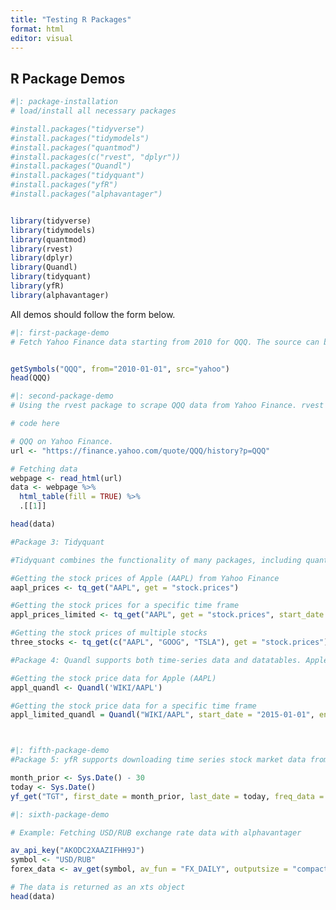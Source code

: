 ```yaml
---
title: "Testing R Packages"
format: html
editor: visual
---
```


## R Package Demos

```r
#|: package-installation
# load/install all necessary packages

#install.packages("tidyverse")
#install.packages("tidymodels")
#install.packages("quantmod")
#install.packages(c("rvest", "dplyr"))
#install.packages("Quandl")
#install.packages("tidyquant")
#install.packages("yfR")
#install.packages("alphavantager")


library(tidyverse) 
library(tidymodels)
library(quantmod)
library(rvest)
library(dplyr)
library(Quandl)
library(tidyquant)
library(yfR)
library(alphavantager)


```

All demos should follow the form below.

```r
#|: first-package-demo
# Fetch Yahoo Finance data starting from 2010 for QQQ. The source can be modified. For instance, stooq may have more international indexes than Yahoo Finance. https://cran.r-project.org/web/packages/quantmod/quantmod.pdf


getSymbols("QQQ", from="2010-01-01", src="yahoo")
head(QQQ)


```

```r
#|: second-package-demo
# Using the rvest package to scrape QQQ data from Yahoo Finance. rvest is compatible with a vast selection of other websites, not just Yahoo Finance. Data can include high, low, open, close, volume, etc.

# code here

# QQQ on Yahoo Finance.
url <- "https://finance.yahoo.com/quote/QQQ/history?p=QQQ"

# Fetching data
webpage <- read_html(url)
data <- webpage %>%
  html_table(fill = TRUE) %>%
  .[[1]]

head(data)

```

```r
#Package 3: Tidyquant

#Tidyquant combines the functionality of many packages, including quantmod, PerformanceAnalytics, zoo, xts, and TTR. Tidyquant also contains data for indexes. Apple was used in this example, but "AAPL" can be replaced with any stock ticker to get the information for a stock.

#Getting the stock prices of Apple (AAPL) from Yahoo Finance
aapl_prices <- tq_get("AAPL", get = "stock.prices")

#Getting the stock prices for a specific time frame
appl_prices_limited <- tq_get("AAPL", get = "stock.prices", start_date = "2020-01-01", end_date = "2022-12-31")

#Getting the stock prices of multiple stocks
three_stocks <- tq_get(c("AAPL", "GOOG", "TSLA"), get = "stock.prices")

```

```r
#Package 4: Quandl supports both time-series data and datatables. Apple was used in this example, but "AAPL" can be replaced with any stock ticker to get the information for a stock.

#Getting the stock price data for Apple (AAPL)
appl_quandl <- Quandl('WIKI/AAPL')

#Getting the stock price data for a specific time frame 
appl_limited_quandl = Quandl("WIKI/AAPL", start_date = "2015-01-01", end_date = "2022-12-31")




```

```r
#|: fifth-package-demo
#Package 5: yfR supports downloading time series stock market data from the Yahoo! finance site, straightforward library with seven functions supporting downloading data from Yahoo! finance

month_prior <- Sys.Date() - 30
today <- Sys.Date()
yf_get("TGT", first_date = month_prior, last_date = today, freq_data = "daily") #downloads stock market data for Target (TGT) with date and frequency specifications
```

```r
#|: sixth-package-demo

# Example: Fetching USD/RUB exchange rate data with alphavantager

av_api_key("AKODC2XAAZIFHH9J")
symbol <- "USD/RUB"
forex_data <- av_get(symbol, av_fun = "FX_DAILY", outputsize = "compact")

# The data is returned as an xts object
head(data)
```
